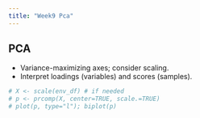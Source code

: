 ```yaml
---
title: "Week9 Pca"
---
```



## PCA
- Variance-maximizing axes; consider scaling.
- Interpret loadings (variables) and scores (samples).

```r
# X <- scale(env_df) # if needed
# p <- prcomp(X, center=TRUE, scale.=TRUE)
# plot(p, type="l"); biplot(p)
```


